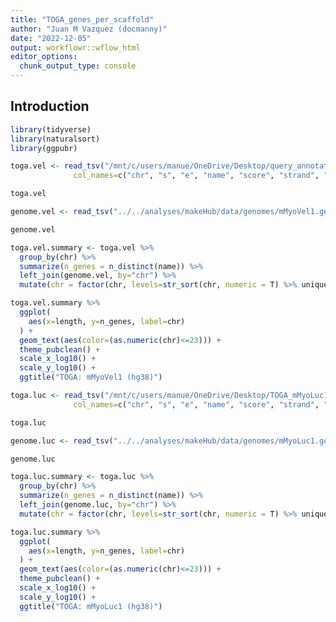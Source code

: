 ```yaml
---
title: "TOGA_genes_per_scaffold"
author: "Juan M Vazquez (docmanny)"
date: "2022-12-05"
output: workflowr::wflow_html
editor_options:
  chunk_output_type: console
---
```


## Introduction

```r
library(tidyverse)
library(naturalsort)
library(ggpubr)
```

```r
toga.vel <- read_tsv("/mnt/c/users/manue/OneDrive/Desktop/query_annotation.bed", col_types = "cddcdcddcdcc",
              col_names=c("chr", "s", "e", "name", "score", "strand", "thickStart", "thickEnd", "RBG", "nBlock", "blockStart", "blockLength" ))

toga.vel 
```

```r
genome.vel <- read_tsv("../../analyses/makeHub/data/genomes/mMyoVel1.genome", col_names = c("chr", "length"))

genome.vel
```


```r
toga.vel.summary <- toga.vel %>% 
  group_by(chr) %>% 
  summarize(n_genes = n_distinct(name)) %>% 
  left_join(genome.vel, by="chr") %>% 
  mutate(chr = factor(chr, levels=str_sort(chr, numeric = T) %>% unique))
```

```r
toga.vel.summary %>% 
  ggplot(
    aes(x=length, y=n_genes, label=chr)
  ) + 
  geom_text(aes(color=(as.numeric(chr)<=23))) + 
  theme_pubclean() + 
  scale_x_log10() + 
  scale_y_log10() + 
  ggtitle("TOGA: mMyoVel1 (hg38)")
```

```r
toga.luc <- read_tsv("/mnt/c/users/manue/OneDrive/Desktop/TOGA_mMyoLuc1_hg38.bed", col_types = "cddcdcddcdcc",
              col_names=c("chr", "s", "e", "name", "score", "strand", "thickStart", "thickEnd", "RBG", "nBlock", "blockStart", "blockLength" ))

toga.luc 
```

```r
genome.luc <- read_tsv("../../analyses/makeHub/data/genomes/mMyoLuc1.genome", col_names = c("chr", "length"))

genome.luc
```


```r
toga.luc.summary <- toga.luc %>% 
  group_by(chr) %>% 
  summarize(n_genes = n_distinct(name)) %>% 
  left_join(genome.luc, by="chr") %>% 
  mutate(chr = factor(chr, levels=str_sort(chr, numeric = T) %>% unique))
```

```r
toga.luc.summary %>% 
  ggplot(
    aes(x=length, y=n_genes, label=chr)
  ) + 
  geom_text(aes(color=(as.numeric(chr)<=23))) + 
  theme_pubclean() + 
  scale_x_log10() + 
  scale_y_log10() + 
  ggtitle("TOGA: mMyoLuc1 (hg38)")
```

